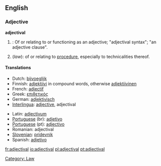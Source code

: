 ==English==

===Adjective===
'''adjectival'''

# {{grammar}}: Of or relating to or functioning as an adjective; "adjectival syntax"; "an adjective clause".
#(''law''): of or relating to [[procedure]], especially to technicalities thereof.
[[Category: Law]]

====Translations====
{{top}}
*Dutch: [[bijvoeglijk]]
*Finnish: [[adjektiivi]] in compound words, otherwise [[adjektiivinen]]
*French: [[adjectif]]
*Greek: [[επιθετικός]]
*German: [[adjektivisch]]
*[[Interlingua]]: [[adjective]], adjectival
{{mid}}
*Latin: [[adjectivum]]
*[[Portuguese]] (br): [[adjetivo]]
*[[Portuguese]] (pt): [[adjectivo]]
*Romanian: adjectival
*[[Slovenian]]: [[pridevnik]]
*Spanish: [[adjetivo]]
{{bottom}}

[[fr:adjectival]]
[[io:adjectival]]
[[pl:adjectival]]
[[pt:adjectival]]